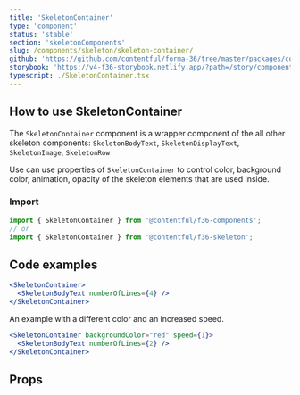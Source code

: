 ```yaml
---
title: 'SkeletonContainer'
type: 'component'
status: 'stable'
section: 'skeletonComponents'
slug: /components/skeleton/skeleton-container/
github: 'https://github.com/contentful/forma-36/tree/master/packages/components/skeleton'
storybook: 'https://v4-f36-storybook.netlify.app/?path=/story/components-skeleton-container--default'
typescript: ./SkeletonContainer.tsx
---
```


## How to use SkeletonContainer

The `SkeletonContainer` component is a wrapper component of the all other skeleton components: `SkeletonBodyText`, `SkeletonDisplayText`, `SkeletonImage`, `SkeletonRow`

Use can use properties of `SkeletonContainer` to control color, background color, animation, opacity of the skeleton elements that are used inside.

### Import

```js static=true
import { SkeletonContainer } from '@contentful/f36-components';
// or
import { SkeletonContainer } from '@contentful/f36-skeleton';
```

## Code examples

```jsx
<SkeletonContainer>
  <SkeletonBodyText numberOfLines={4} />
</SkeletonContainer>
```

An example with a different color and an increased speed.

```jsx
<SkeletonContainer backgroundColor="red" speed={1}>
  <SkeletonBodyText numberOfLines={2} />
</SkeletonContainer>
```

## Props

<PropsTable of="SkeletonContainer" />
